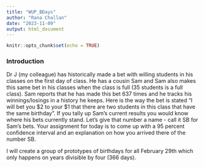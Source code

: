 ```yaml
---
title: "WUP_BDays"
author: "Rana Challan"
date: "2023-11-09"
output: html_document
---
```


```r
knitr::opts_chunk$set(echo = TRUE)
```

### Introduction

Dr J (my colleague) has historically made a bet with willing students in his classes on the first day of class. He has a cousin Sam and Sam also makes this same bet in his classes when the class is full (35 students is a full class).
Sam reports that he has made this bet 637 times and he tracks his winnings/losings in a history he keeps. Here is the way the bet is stated "I will bet you $2 to your $1 that there are two students in this class that have the same birthday". If you tally up Sam's current results you would know where his bets currently stand. Let's give that number a name - call it SB for Sam's bets. Your assignment for today is to come up with a 95 percent confidence interval and an explanation on how you arrived there of the number SB.

I will create a group of prototypes of birthdays for all February 29th which only happens on years divisible by four (366 days). 

